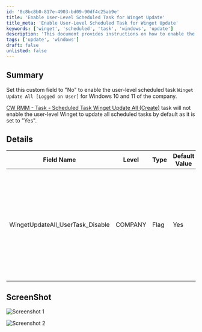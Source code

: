 ```yaml
---
id: '8c8bc8b0-817e-4903-bd09-90df4c25ab9e'
title: 'Enable User-Level Scheduled Task for Winget Update'
title_meta: 'Enable User-Level Scheduled Task for Winget Update'
keywords: ['winget', 'scheduled', 'task', 'windows', 'update']
description: 'This document provides instructions on how to enable the user-level scheduled task `Winget Update All [Logged on User]` for Windows 10 and 11 by setting a custom field to "No". It explains the default settings and includes a detailed table of the field name, type, and description.'
tags: ['update', 'windows']
draft: false
unlisted: false
---
```

## Summary

Set this custom field to "No" to enable the user-level scheduled task `Winget Update All [Logged on User]` for Windows 10 and 11 of the company.

[CW RMM - Task - Scheduled Task Winget Update All (Create)](https://proval.itglue.com/DOC-5078775-15702931) task will not enable the user-level Winget to update all scheduled tasks by default as it is set to "Yes".

## Details

| Field Name                              | Level  | Type | Default Value | Description                                                                                                                                       | Editable |
|-----------------------------------------|--------|------|---------------|---------------------------------------------------------------------------------------------------------------------------------------------------|----------|
| WingetUpdateAll_UserTask_Disable       | COMPANY| Flag | Yes           | Set this custom field to "No" to enable the user-level scheduled task `Winget Update All [Logged on User]` for Windows 10 and 11 of the company. | Yes      |

## ScreenShot

![Screenshot 1](../../../static/img/Company---WingetUpdateAll_UserTask_Disable/image_1.png)

![Screenshot 2](../../../static/img/Company---WingetUpdateAll_UserTask_Disable/image_2.png)












